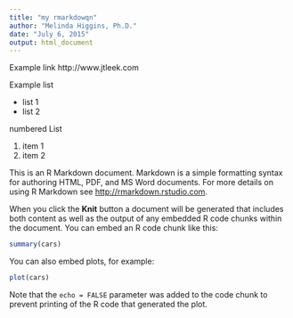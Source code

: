 ```yaml
---
title: "my rmarkdowqn"
author: "Melinda Higgins, Ph.D."
date: "July 6, 2015"
output: html_document
---
```


Example link http://www.jtleek.com

Example list

* list 1
* list 2

numbered List

1. item 1
2. item 2

This is an R Markdown document. Markdown is a simple formatting syntax for authoring HTML, PDF, and MS Word documents. For more details on using R Markdown see <http://rmarkdown.rstudio.com>.

When you click the **Knit** button a document will be generated that includes both content as well as the output of any embedded R code chunks within the document. You can embed an R code chunk like this:

```r
summary(cars)
```

You can also embed plots, for example:

```r
plot(cars)
```

Note that the `echo = FALSE` parameter was added to the code chunk to prevent printing of the R code that generated the plot.
